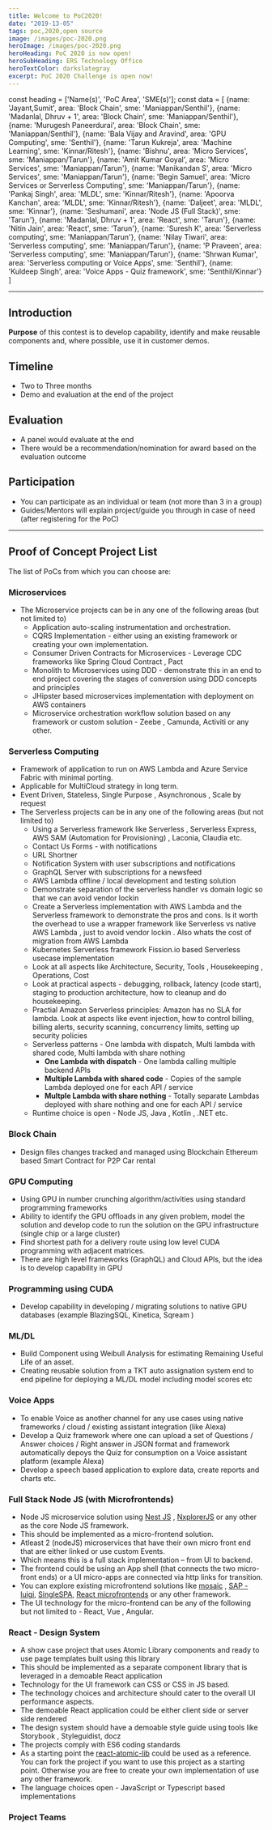 ```yaml
---
title: Welcome to PoC2020! 
date: "2019-13-05"
tags: poc,2020,open source
image: /images/poc-2020.png
heroImage: /images/poc-2020.png
heroHeading: PoC 2020 is now open!
heroSubHeading: ERS Technology Office
heroTextColor: darkslategray
excerpt: PoC 2020 Challenge is open now!
---
```


const heading = ['Name(s)', 'PoC Area', 'SME(s)'];
const data = [
    {name: 'Jayant,Sumit', area: 'Block Chain', sme: 'Maniappan/Senthil'},
    {name: 'Madanlal, Dhruv + 1', area: 'Block Chain', sme: 'Maniappan/Senthil'},
    {name: 'Murugesh Paneerdurai', area: 'Block Chain', sme: 'Maniappan/Senthil'},
    {name: 'Bala Vijay and Aravind', area: 'GPU Computing', sme: 'Senthil'},
    {name: 'Tarun Kukreja', area: 'Machine Learning', sme: 'Kinnar/Ritesh'},
    {name: 'Bishnu', area: 'Micro Services', sme: 'Maniappan/Tarun'},
    {name: 'Amit Kumar Goyal', area: 'Micro Services', sme: 'Maniappan/Tarun'},
    {name: 'Manikandan S', area: 'Micro Services', sme: 'Maniappan/Tarun'},
    {name: 'Begin Samuel', area: 'Micro Services or Serverless Computing', sme: 'Maniappan/Tarun'},
    {name: 'Pankaj Singh', area: 'MLDL', sme: 'Kinnar/Ritesh'},
    {name: 'Apoorva Kanchan', area: 'MLDL', sme: 'Kinnar/Ritesh'},
    {name: 'Daljeet', area: 'MLDL', sme: 'Kinnar'},
    {name: 'Seshumani', area: 'Node JS (Full Stack)', sme: 'Tarun'}, 
    {name: 'Madanlal, Dhruv + 1', area: 'React', sme: 'Tarun'}, 
    {name: 'Nitin Jain', area: 'React', sme: 'Tarun'}, 
    {name: 'Suresh K', area: 'Serverless computing', sme: 'Maniappan/Tarun'},
    {name: 'Nilay Tiwari', area: 'Serverless computing', sme: 'Maniappan/Tarun'},
    {name: 'P Praveen', area: 'Serverless computing', sme: 'Maniappan/Tarun'},
    {name: 'Shrwan Kumar', area: 'Serverless computing or Voice Apps', sme: 'Senthil'},
    {name: 'Kuldeep Singh', area: 'Voice Apps - Quiz framework', sme: 'Senthil/Kinnar'} 
]

---
## Introduction

**Purpose** of this contest is to develop capability, identify and make reusable components and, where possible, use it in customer demos.

## Timeline 

-	Two to Three months
-	Demo and evaluation at the end of the project

## Evaluation 

-	A panel would evaluate at the end
-	There would be a recommendation/nomination for award based on the evaluation outcome

## Participation

-	You can participate as an individual or team (not more than 3 in a group)
-	Guides/Mentors will explain project/guide you through in case of need (after registering for the PoC)

---
## Proof of Concept Project List
The list of PoCs from which you can choose are:

### Microservices

-   The Microservice projects can be in any one of the following areas (but not limited to)
    -   Application auto-scaling instrumentation and orchestration.
    -   CQRS Implementation - either using an existing framework or creating your own implementation.
    -   Consumer Driven Contracts for Microservices - Leverage CDC frameworks like Spring Cloud Contract , Pact
    -   Monolith to Microservices using DDD - demonstrate this in an end to end project covering the stages of conversion using DDD concepts and principles
    -   JHipster based microservices implementation with deployment on AWS containers
    -   Microservice orchestration workflow solution based on any framework or custom solution - Zeebe , Camunda, Activiti or any other.


### Serverless Computing   

-   Framework of application to run on AWS Lambda and Azure Service Fabric with minimal porting.
-   Applicable for MultiCloud strategy in long term.
-   Event Driven, Stateless, Single Purpose , Asynchronous , Scale by request
-   The Serverless projects can be in any one of the following areas (but not limited to)
    -   Using a Serverless framework like Serverless , Serverless Express, AWS SAM (Automation for Provisioning) , Laconia, Claudia etc.
    -   Contact Us Forms - with notifications
    -   URL Shortner
    -   Notification System with user subscriptions and notifications
    -   GraphQL Server with subscriptions for a newsfeed
    -   AWS Lambda offline / local development and testing solution
    -   Demonstrate separation of the serverless handler vs domain logic so that we can avoid vendor lockin
    -   Create a Serverless implementation with AWS Lambda and the Serverless framework to demonstrate the pros and cons. Is it worth the overhead to use a wrapper framework like Serverless vs native AWS Lambda , just to avoid vendor lockin . Also whats the cost of migration from AWS Lambda
    -   Kubernetes Serverless framework Fission.io based Serverless usecase implementation
    -   Look at all aspects like Architecture, Security, Tools , Housekeeping , Operations, Cost
    -   Look at practical aspects - debugging, rollback, latency (code start), staging to production architecture, how to cleanup and do housekeeping.
    -   Practial Amazon Serverless principles: Amazon has no SLA for lambda. Look at aspects like event injection, how to control billing, billing alerts, security scanning, concurrency limits,  setting up security policies
    -   Serverless patterns - One lambda with dispatch, Multi lambda with shared code, Multi lambda with share nothing
        - **One Lambda with dispatch** - One lambda calling multiple backend APIs
        - **Multiple Lambda with shared code** - Copies of the sample Lambda deployed one for each API / service
        - **Multple Lambda with share nothing** - Totally separate Lambdas deployed with share nothing and one for each API / service
    -   Runtime choice is open - Node JS, Java , Kotlin , .NET etc.  
    

### Block Chain

-   Design files changes tracked and managed using Blockchain Ethereum based Smart Contract for P2P Car rental

### GPU Computing

-   Using GPU in number crunching algorithm/activities using standard programming frameworks
-   Ability to identify the GPU offloads in any given problem, model the solution and develop code to run the solution on the GPU infrastructure (single chip or a large cluster)
-   Find shortest path for a delivery route using low level CUDA programming with adjacent matrices.
-   There are high level frameworks (GraphQL) and Cloud APIs, but the idea is to develop capability in GPU

### Programming using CUDA

-   Develop capability in developing / migrating solutions to native GPU databases (example BlazingSQL, Kinetica, Sqream )

### ML/DL

-   Build Component using Weibull Analysis for estimating Remaining Useful Life of an asset.
-   Creating reusable solution from a TKT auto assignation system end to end pipeline for deploying a ML/DL model including model scores etc


### Voice Apps

-   To enable Voice as another channel for any use cases using native frameworks / cloud / existing assistant integration (like Alexa)
-   Develop a Quiz framework where one can upload a set of Questions / Answer choices / Right answer in JSON format and framework automatically depoys the Quiz for consumption on a Voice assistant platform (example Alexa)
-   Develop a speech based application to explore data, create reports and charts etc.

### Full Stack Node JS (with Microfrontends)          

-   Node JS microservice solution using [Nest JS](https://nestjs.com/) , [NxplorerJS](https://github.com/ERS-HCL/nxplorerjs-microservice-starter) or any other as the core Node JS framework. 
-   This should be implemented as a micro-frontend solution. 
-   Atleast 2 (nodeJS) microservices that have their own micro front end that are either linked or use custom Events.
-   Which means this is a full stack implementation – from UI to backend. 
-   The frontend could be using an App shell (that connects the two micro-front ends) or a UI micro-apps are connected via http links for transition.
-   You can explore existing microfrontend solutions like [mosaic](https://www.mosaic9.org/) , [SAP - luigi](https://github.com/SAP/luigi), [SingleSPA](https://single-spa.js.org/), [React microfrontends](https://github.com/unsafecode/react-microfrontends-demo) or any other framework.
-   The UI technology for the micro-frontend can be any of the following but not limited to - React, Vue , Angular.

### React - Design System

-   A show case project that uses Atomic Library components and ready to use page templates built using this library
-   This should be implemented as a separate component library that is leveraged in a demoable React application
-   Technology for the UI framework can CSS or CSS in JS based.
-   The technology choices and architecture should cater to the overall UI performance aspects.
-   The demoable React application could be either client side or server side rendered
-   The design system should have a demoable style guide using tools like Storybook , Styleguidist, docz
-   The projects comply with ES6 coding standards
-   As a starting point the [react-atomic-lib](https://github.com/ERS-HCL/react-atomic-lib) could be used as a reference. You can fork the project if you want to use this project as a starting point. Otherwise you are free to create your own implementation of use any other framework.
-   The language choices open - JavaScript or Typescript based implementations

### Project Teams

<TableComponent heading={heading} data={data}/>

